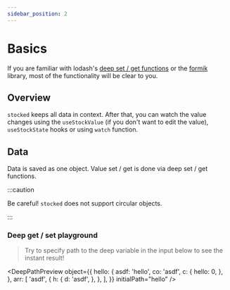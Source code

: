 ```yaml
---
sidebar_position: 2
---
```


# Basics

If you are familiar with lodash's [deep set / get functions](https://lodash.com/docs/4.17.15#set) or the [formik](https://formik.org/) library, most of the functionality will be clear to you.

## Overview

`stocked` keeps all data in context. After that, you can watch the value changes using the `useStockValue` (if you don't want to edit the value), `useStockState` hooks or using `watch` function.

## Data

Data is saved as one object. Value set / get is done via deep set / get functions.

:::caution

Be careful! `stocked` does not support circular objects.

:::

### Deep get / set playground

> Try to specify path to the deep variable in the input below to see the instant result!


<DeepPathPreview
    object={{
        hello: {
            asdf: 'hello',
            co: 'asdf',
            c: {
                hello: 0,
            },
        },
        arr: [
            'asdf',
            {
                h: {
                    d: 'asdf',
                },
            },
        ],
    }}
    initialPath="hello"
/>

